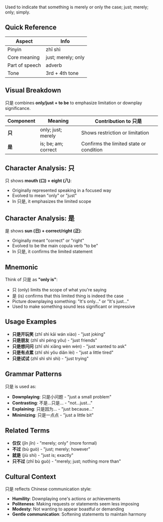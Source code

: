 Used to indicate that something is merely or only the case; just; merely; only; simply.

## Quick Reference

| Aspect         | Info               |
| -------------- | ------------------ |
| Pinyin         | zhǐ shì            |
| Core meaning   | just; merely; only |
| Part of speech | adverb             |
| Tone           | 3rd + 4th tone     |

## Visual Breakdown

只是 combines **only/just + to be** to emphasize limitation or downplay significance.

| Component | Meaning             | Contribution to 只是                    |
| --------- | ------------------- | --------------------------------------- |
| **只**    | only; just; merely  | Shows restriction or limitation         |
| **是**    | is; be; am; correct | Confirms the limited state or condition |

## Character Analysis: 只

只 shows **mouth (口) + eight (八)**:

- Originally represented speaking in a focused way
- Evolved to mean "only" or "just"
- In 只是, it emphasizes the limited scope

## Character Analysis: 是

是 shows **sun (日) + correct/right (正)**:

- Originally meant "correct" or "right"
- Evolved to be the main copula verb "to be"
- In 只是, it confirms the limited statement

## Mnemonic

Think of 只是 as **"only is"**:

- 只 (only) limits the scope of what you're saying
- 是 (is) confirms that this limited thing is indeed the case
- Picture downplaying something: "It's only..." or "It's just..."
- Used to make something sound less significant or impressive

## Usage Examples

- **只是开玩笑** (zhǐ shì kāi wán xiào) - "just joking"
- **只是朋友** (zhǐ shì péng yǒu) - "just friends"
- **只是想问问** (zhǐ shì xiǎng wèn wèn) - "just wanted to ask"
- **只是有点累** (zhǐ shì yǒu diǎn lèi) - "just a little tired"
- **只是试试** (zhǐ shì shì shì) - "just trying"

## Grammar Patterns

只是 is used as:

- **Downplaying**: 只是小问题 - "just a small problem"
- **Contrasting**: 不是...只是... - "not...just..."
- **Explaining**: 只是因为... - "just because..."
- **Minimizing**: 只是一点点 - "just a little bit"

## Related Terms

- **仅仅** (jǐn jǐn) - "merely; only" (more formal)
- **不过** (bù guò) - "just; merely; however"
- **就是** (jiù shì) - "just is; exactly"
- **只不过** (zhǐ bù guò) - "merely; just; nothing more than"

## Cultural Context

只是 reflects Chinese communication style:

- **Humility**: Downplaying one's actions or achievements
- **Politeness**: Making requests or statements seem less imposing
- **Modesty**: Not wanting to appear boastful or demanding
- **Gentle communication**: Softening statements to maintain harmony
